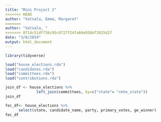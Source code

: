 ```yaml
---
title: "Mini Project 2"
<<<<<<< HEAD
author: "Vatsala, Emma, Margaret"
=======
author: "Vatsala, "
>>>>>>> 8f14c51dff36c95c9727f24fa84e93bbf3925d2f
date: "3/8/2019"
output: html_document
---
```


```r
library(tidyverse)
```

```r
load("house_elections.rda")
load("candidates.rda")
load("committees.rda")
load("contributions.rda")
```

```r
join_df <- house_elections %>%
              left_join(committees, by=c("state"= "cmte_state"))
join_df
```

```r
fec_df<- house_elections %>%
      select(state, candidate_name, party, primary_votes, ge_winner)
fec_df
```


